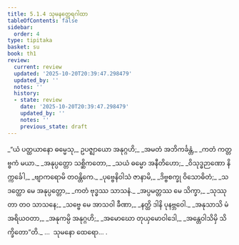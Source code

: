 ```yaml
---
title: 5.1.4 သုမနတ္ထေရဂါထာ
tableOfContents: false
sidebar:
  order: 4
type: tipitaka
basket: su
book: th1
review:
  current: review
  updated: '2025-10-20T20:39:47.298479'
  updated_by: ''
  notes: ''
  history:
  - state: review
    date: '2025-10-20T20:39:47.298479'
    updated_by: ''
    notes: ''
    previous_state: draft
---
```



<DynamicBreadcrumb />


<ReviewStatus review={frontmatter.review} showDetails={true} />

<HypothesisAnnotation frontmatter={frontmatter} />

<Division number="330" book="th1" e="ch" v="19" p="276">

<Paragraph number="585" type="verses" book="th1">
_“ယံ ပတ္ထယာနော ဓမ္မေသု,_  
ဥပဇ္ဈာယော အနုဂ္ဂဟိ;_  
_အမတံ အဘိကင်္ခန္တံ,_  
_ကတံ ကတ္တဗ္ဗကံ မယာ._  

</Paragraph>

</Division>
<Division number="331" book="th1" e="ch" v="19" p="276">

<Paragraph number="586" type="verses" book="th1">
_အနုပ္ပတ္တော သစ္ဆိကတော,_  
_သယံ ဓမ္မော အနီတိဟော;_  
_ဝိသုဒ္ဓဉာဏော နိက္ကင်္ခေါ,_  
_ဗျာကရောမိ တဝန္တိကေ._  

</Paragraph>

</Division>
<Division number="332" book="th1" e="ch" v="19" p="276">

<Paragraph number="587" type="verses" book="th1">
_ပုဗ္ဗေနိဝါသံ ဇာနာမိ,_  
_ဒိဗ္ဗစက္ခု ဝိသောဓိတံ;_  
_သဒတ္ထော မေ အနုပ္ပတ္တော,_  
_ကတံ ဗုဒ္ဓဿ သာသနံ._  

</Paragraph>

</Division>
<Division number="333" book="th1" e="ch" v="19" p="276">

<Paragraph number="588" type="verses" book="th1">
_အပ္ပမတ္တဿ မေ သိက္ခာ,_  
_သုဿုတာ တဝ သာသနေ;_  
_သဗ္ဗေ မေ အာသဝါ ခီဏာ,_  
_နတ္ထိ ဒါနိ ပုနဗ္ဘဝေါ._  

</Paragraph>

</Division>
<Division number="334" book="th1" e="ch" v="19" p="277">

<Paragraph number="589" type="verses" book="th1">
_အနုသာသိ မံ အရိယဝတာ,_  
_အနုကမ္ပိ အနုဂ္ဂဟိ;_  
_အမောဃော တုယှမောဝါဒေါ,_  
_အန္တေဝါသိမှိ သိက္ခိတော”တိ._  


</Paragraph>
</Division>

<Paragraph number="590" type="center" book="th1">
…  သုမနော ထေရော… .
</Paragraph>